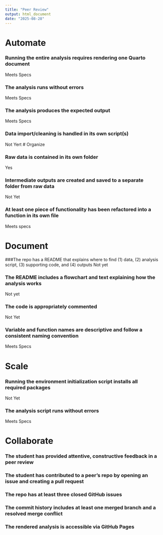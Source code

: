 ```yaml
---
title: "Peer Review"
output: html_document
date: "2025-08-28"
---
```

# Automate
### Running the entire analysis requires rendering one Quarto document
Meets Specs

### The analysis runs without errors
Meets Specs

### The analysis produces the expected output
Meets Specs

### Data import/cleaning is handled in its own script(s)
Not Yert
# Organize 

### Raw data is contained in its own folder
Yes

### Intermediate outputs are created and saved to a separate folder from raw data
Not Yet

### At least one piece of functionality has been refactored into a function in its own file
Meets specs

# Document 

###The repo has a README that explains where to find (1) data, (2) analysis script, (3) supporting code, and (4) outputs
Not yet

### The README includes a flowchart and text explaining how the analysis works
Not yet

### The code is appropriately commented
Not Yet

### Variable and function names are descriptive and follow a consistent naming convention
Meets Specs

# Scale
### Running the environment initialization script installs all required packages
Not Yet

### The analysis script runs without errors
Meets Specs

# Collaborate

### The student has provided attentive, constructive feedback in a peer review

### The student has contributed to a peer’s repo by opening an issue and creating a pull request

### The repo has at least three closed GitHub issues

### The commit history includes at least one merged branch and a resolved merge conflict

### The rendered analysis is accessible via GitHub Pages


```         
```
